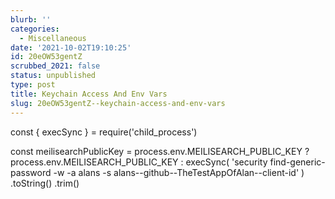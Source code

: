 ```yaml
---
blurb: ''
categories:
  - Miscellaneous
date: '2021-10-02T19:10:25'
id: 20eOW53gentZ
scrubbed_2021: false
status: unpublished
type: post
title: Keychain Access And Env Vars
slug: 20eOW53gentZ--keychain-access-and-env-vars
---
```


const { execSync } = require('child_process')

const meilisearchPublicKey = process.env.MEILISEARCH_PUBLIC_KEY
  ? process.env.MEILISEARCH_PUBLIC_KEY
  : execSync(
      'security find-generic-password -w -a alans -s alans--github--TheTestAppOfAlan--client-id'
    )
      .toString()
      .trim()
